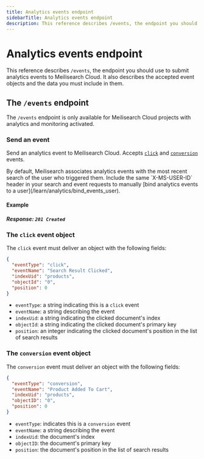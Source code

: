 ```yaml
---
title: Analytics events endpoint
sidebarTitle: Analytics events endpoint
description: This reference describes /events, the endpoint you should use to submit analytics events to Meilisearch Cloud. It also describes the accepted event objects and the data you must include in them.
---
```


# Analytics events endpoint

This reference describes `/events`, the endpoint you should use to submit analytics events to Meilisearch Cloud. It also describes the accepted event objects and the data you must include in them.

## The `/events` endpoint

The `/events` endpoint is only available for Meilisearch Cloud projects with analytics and monitoring activated.

### Send an event

<RouteHighlighter method="POST" route="https://edge.meilisearch.com/events"/>

Send an analytics event to Meilisearch Cloud. Accepts [`click`](#the-click-event-object) and [`conversion`](#the-conversion-event-object) events.

<Capsule intent="tip" title="Binding analytics events to a user">
By default, Meilisearch associates analytics events with the most recent search of the user who triggered them. Include the same `X-MS-USER-ID` header in your search and event requests to manually [bind analytics events to a user](/learn/analytics/bind_events_user).
</Capsule>

#### Example

<CodeSamples id="analytics_event_click_1" />

##### Response: `201 Created`

### The `click` event object

The `click` event must deliver an object with the following fields:

```json
{
  "eventType": "click",
  "eventName": "Search Result Clicked",
  "indexUid": "products",
  "objectId": "0",
  "position": 0
}
```

- `eventType`: a string indicating this is a `click` event
- `eventName`: a string describing the event
- `indexUid`: a string indicating the clicked document's index
- `objectId`: a string indicating the clicked document's primary key
- `position`: an integer indicating the clicked document's position in the list of search results

### The `conversion` event object

The `conversion` event must deliver an object with the following fields:

```json
{
  "eventType": "conversion",
  "eventName": "Product Added To Cart",
  "indexUid": "products",
  "objectID": "0",
  "position": 0
}
```

- `eventType`: indicates this is a `conversion` event
- `eventName`: a string describing the event
- `indexUid`: the document's index
- `objectID`: the document's primary key
- `position`: the document's position in the list of search results
